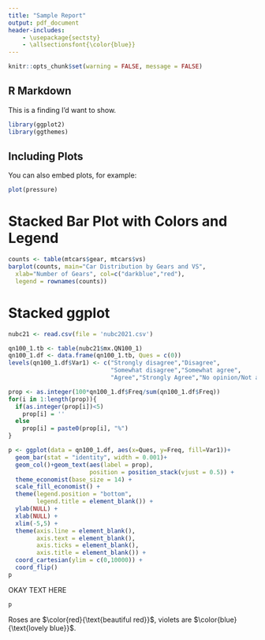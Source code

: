 ---
title: "Sample Report"
output: pdf_document
header-includes:
    - \usepackage{sectsty}
    - \allsectionsfont{\color{blue}}
---

```{r setup, include=FALSE}
knitr::opts_chunk$set(warning = FALSE, message = FALSE)
```

## R Markdown

This is a finding I'd want to show.

```{R echo=FALSE}
library(ggplot2)
library(ggthemes)
```

## Including Plots

You can also embed plots, for example:

```{r pressure, echo=FALSE}
plot(pressure)
```


# Stacked Bar Plot with Colors and Legend
```{r echo=FALSE}
counts <- table(mtcars$gear, mtcars$vs)
barplot(counts, main="Car Distribution by Gears and VS",
  xlab="Number of Gears", col=c("darkblue","red"),
  legend = rownames(counts))
```

  
# Stacked ggplot
```{R echo=FALSE}
nubc21 <- read.csv(file = 'nubc2021.csv')

qn100_1.tb <- table(nubc21$mx.QN100_1) 
qn100_1.df <- data.frame(qn100_1.tb, Ques = c(0))
levels(qn100_1.df$Var1) <- c("Strongly disagree","Disagree",
                             "Somewhat disagree","Somewhat agree",
                             "Agree","Strongly Agree","No opinion/Not applicable")

prop <- as.integer(100*qn100_1.df$Freq/sum(qn100_1.df$Freq))
for(i in 1:length(prop)){
  if(as.integer(prop[i])<5)
    prop[i] = ''
  else
    prop[i] = paste0(prop[i], "%")
}

p <- ggplot(data = qn100_1.df, aes(x=Ques, y=Freq, fill=Var1))+
  geom_bar(stat = "identity", width = 0.001)+
  geom_col()+geom_text(aes(label = prop),
                       position = position_stack(vjust = 0.5)) +
  theme_economist(base_size = 14) +
  scale_fill_economist() +
  theme(legend.position = "bottom", 
        legend.title = element_blank()) +
  ylab(NULL) +
  xlab(NULL) +
  xlim(-5,5) +
  theme(axis.line = element_blank(),
        axis.text = element_blank(),
        axis.ticks = element_blank(),
        axis.title = element_blank()) +
  coord_cartesian(ylim = c(0,10000)) +
  coord_flip()
p
```
OKAY TEXT HERE \
```{R echo=FALSE}
p
```
Roses are $\color{red}{\text{beautiful red}}$, 
violets are $\color{blue}{\text{lovely blue}}$.
